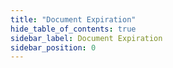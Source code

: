 ```yaml
---
title: "Document Expiration"
hide_table_of_contents: true
sidebar_label: Document Expiration
sidebar_position: 0
---
```





<LanguageSwitcher supportedLanguages={supportedLanguages} />

<LanguageContent language="csharp">
   <ExpirationCsharp />
</LanguageContent>


<!---
### Studio
- [Setting Document Expiration in Studio](../../studio/database/settings/document-expiration)


-->